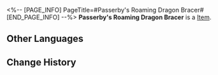 <%-- [PAGE_INFO]
PageTitle=#Passerby's Roaming Dragon Bracer#
[END_PAGE_INFO] --%>
{{Item Infobox
|id          = 41012
|image       = Item Passerby's Roaming Dragon Bracer.png
|type        = 
|invCategory = Relics
|rarity      = 3
|effect      = 
|description = Bracers made from flowing coral gold and the leather of unknown beasts. Only master artisans from the Vidyadhara dragon race can create this kind of superior armor.
|source1     = [[Cavern of Corrosion: Corridor of Fading Echoes]]
}}
'''Passerby's Roaming Dragon Bracer''' is a [[Item]].

==Other Languages==
{{Other Languages
|en   = Passerby's Roaming Dragon Bracer
|zhs  = 过客的游龙臂鞲
|zht  = 過客的遊龍臂韝
|ja   = 過客の游龍腕甲
|ko   = 과객의 유룡완갑
|es   = Brazal de dragón del transeúnte
|fr   = Brassard de dragon errant du vagabond
|ru   = Драконьи наручи скитальца
|th   = Passerby's Roaming Dragon Bracer
|vi   = Giáp Tay Rồng Của Lãng Khách
|de   = Wanderdrachen-Armschutz des Wanderers
|id   = Passerby's Roaming Dragon Bracer
|pt   = Braçadeira de Dragão Vagante do Transeunte
}}

==Change History==
{{Change History|2.0}}